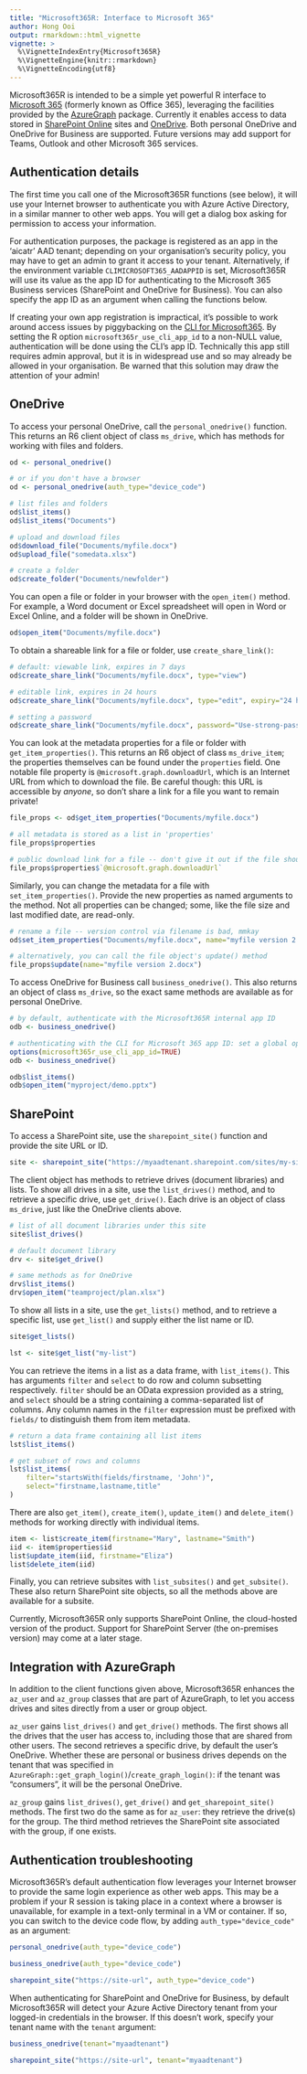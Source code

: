 ```yaml
---
title: "Microsoft365R: Interface to Microsoft 365"
author: Hong Ooi
output: rmarkdown::html_vignette
vignette: >
  %\VignetteIndexEntry{Microsoft365R}
  %\VignetteEngine{knitr::rmarkdown}
  %\VignetteEncoding{utf8}
---
```


Microsoft365R is intended to be a simple yet powerful R interface to [Microsoft 365](https://www.microsoft.com/en-us/microsoft-365) (formerly known as Office 365), leveraging the facilities provided by the [AzureGraph](https://cran.r-project.org/package=AzureGraph) package. Currently it enables access to data stored in [SharePoint Online](https://www.microsoft.com/en-au/microsoft-365/sharepoint/collaboration) sites and [OneDrive](https://www.microsoft.com/en-au/microsoft-365/onedrive/online-cloud-storage). Both personal OneDrive and OneDrive for Business are supported. Future versions may add support for Teams, Outlook and other Microsoft 365 services.

## Authentication details

The first time you call one of the Microsoft365R functions (see below), it will use your Internet browser to authenticate you with Azure Active Directory, in a similar manner to other web apps. You will get a dialog box asking for permission to access your information.

For authentication purposes, the package is registered as an app in the 'aicatr' AAD tenant; depending on your organisation's security policy, you may have to get an admin to grant it access to your tenant. Alternatively, if the environment variable `CLIMICROSOFT365_AADAPPID` is set, Microsoft365R will use its value as the app ID for authenticating to the Microsoft 365 Business services (SharePoint and OneDrive for Business). You can also specify the app ID as an argument when calling the functions below.

If creating your own app registration is impractical, it's possible to work around access issues by piggybacking on the [CLI for Microsoft365](https://pnp.github.io/cli-microsoft365/). By setting the R option `microsoft365r_use_cli_app_id` to a non-NULL value, authentication will be done using the CLI's app ID. Technically this app still requires admin approval, but it is in widespread use and so may already be allowed in your organisation. Be warned that this solution may draw the attention of your admin!

## OneDrive

To access your personal OneDrive, call the `personal_onedrive()` function. This returns an R6 client object of class `ms_drive`, which has methods for working with files and folders.

```r
od <- personal_onedrive()

# or if you don't have a browser
od <- personal_onedrive(auth_type="device_code")

# list files and folders
od$list_items()
od$list_items("Documents")

# upload and download files
od$download_file("Documents/myfile.docx")
od$upload_file("somedata.xlsx")

# create a folder
od$create_folder("Documents/newfolder")
```

You can open a file or folder in your browser with the `open_item()` method. For example, a Word document or Excel spreadsheet will open in Word or Excel Online, and a folder will be shown in OneDrive.

```r
od$open_item("Documents/myfile.docx")
```

To obtain a shareable link for a file or folder, use `create_share_link()`:

```r
# default: viewable link, expires in 7 days
od$create_share_link("Documents/myfile.docx", type="view")

# editable link, expires in 24 hours
od$create_share_link("Documents/myfile.docx", type="edit", expiry="24 hours")

# setting a password
od$create_share_link("Documents/myfile.docx", password="Use-strong-passwords!")
```

You can look at the metadata properties for a file or folder with `get_item_properties()`. This returns an R6 object of class `ms_drive_item`; the properties themselves can be found under the `properties` field. One notable file property is `@microsoft.graph.downloadUrl`, which is an Internet URL from which to download the file. Be careful though: this URL is accessible by _anyone_, so don't share a link for a file you want to remain private!

```r
file_props <- od$get_item_properties("Documents/myfile.docx")

# all metadata is stored as a list in 'properties'
file_props$properties

# public download link for a file -- don't give it out if the file should remain private
file_props$properties$`@microsoft.graph.downloadUrl`
```

Similarly, you can change the metadata for a file with `set_item_properties()`. Provide the new properties as named arguments to the method. Not all properties can be changed; some, like the file size and last modified date, are read-only.

```r
# rename a file -- version control via filename is bad, mmkay
od$set_item_properties("Documents/myfile.docx", name="myfile version 2.docx")

# alternatively, you can call the file object's update() method
file_props$update(name="myfile version 2.docx")
```

To access OneDrive for Business call `business_onedrive()`. This also returns an object of class `ms_drive`, so the exact same methods are available as for personal OneDrive.

```r
# by default, authenticate with the Microsoft365R internal app ID
odb <- business_onedrive()

# authenticating with the CLI for Microsoft 365 app ID: set a global option
options(microsoft365r_use_cli_app_id=TRUE)
odb <- business_onedrive()

odb$list_items()
odb$open_item("myproject/demo.pptx")
```

## SharePoint

To access a SharePoint site, use the `sharepoint_site()` function and provide the site URL or ID.

```r
site <- sharepoint_site("https://myaadtenant.sharepoint.com/sites/my-site-name")
```

The client object has methods to retrieve drives (document libraries) and lists. To show all drives in a site, use the `list_drives()` method, and to retrieve a specific drive, use `get_drive()`. Each drive is an object of class `ms_drive`, just like the OneDrive clients above.

```r
# list of all document libraries under this site
site$list_drives()

# default document library
drv <- site$get_drive()

# same methods as for OneDrive
drv$list_items()
drv$open_item("teamproject/plan.xlsx")
```

To show all lists in a site, use the `get_lists()` method, and to retrieve a specific list, use `get_list()` and supply either the list name or ID.

```r
site$get_lists()

lst <- site$get_list("my-list")
```

You can retrieve the items in a list as a data frame, with `list_items()`. This has arguments `filter` and `select` to do row and column subsetting respectively. `filter` should be an OData expression provided as a string, and `select` should be a string containing a comma-separated list of columns. Any column names in the `filter` expression must be prefixed with `fields/` to distinguish them from item metadata.

```r
# return a data frame containing all list items
lst$list_items()

# get subset of rows and columns
lst$list_items(
    filter="startsWith(fields/firstname, 'John')",
    select="firstname,lastname,title"
)
```

There are also `get_item()`, `create_item()`, `update_item()` and `delete_item()` methods for working directly with individual items.

```r
item <- list$create_item(firstname="Mary", lastname="Smith")
iid <- item$properties$id
list$update_item(iid, firstname="Eliza")
list$delete_item(iid)
```

Finally, you can retrieve subsites with `list_subsites()` and `get_subsite()`. These also return SharePoint site objects, so all the methods above are available for a subsite.

Currently, Microsoft365R only supports SharePoint Online, the cloud-hosted version of the product. Support for SharePoint Server (the on-premises version) may come at a later stage.

## Integration with AzureGraph

In addition to the client functions given above, Microsoft365R enhances the `az_user` and `az_group` classes that are part of AzureGraph, to let you access drives and sites directly from a user or group object.

`az_user` gains `list_drives()` and `get_drive()` methods. The first shows all the drives that the user has access to, including those that are shared from other users. The second retrieves a specific drive, by default the user's OneDrive. Whether these are personal or business drives depends on the tenant that was specified in `AzureGraph::get_graph_login()`/`create_graph_login()`: if the tenant was "consumers", it will be the personal OneDrive.

`az_group` gains `list_drives()`, `get_drive()` and `get_sharepoint_site()` methods. The first two do the same as for `az_user`: they retrieve the drive(s) for the group. The third method retrieves the SharePoint site associated with the group, if one exists.

## Authentication troubleshooting

Microsoft365R's default authentication flow leverages your Internet browser to provide the same login experience as other web apps. This may be a problem if your R session is taking place in a context where a browser is unavailable, for example in a text-only terminal in a VM or container. If so, you can switch to the device code flow, by adding `auth_type="device_code"` as an argument:

```r
personal_onedrive(auth_type="device_code")

business_onedrive(auth_type="device_code")

sharepoint_site("https://site-url", auth_type="device_code")
```

When authenticating for SharePoint and OneDrive for Business, by default Microsoft365R will detect your Azure Active Directory tenant from your logged-in credentials in the browser. If this doesn't work, specify your tenant name with the `tenant` argument:

```r
business_onedrive(tenant="myaadtenant")

sharepoint_site("https://site-url", tenant="myaadtenant")
```

